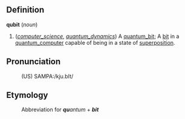 ==Definition==

<b>qubit</b> (<i>noun</i>)
# (<i>[[computer_science]]</i>, <i>[[quantum_dynamics]]</i>) A [[quantum_bit]]; A [[bit]] in a [[quantum_computer]] capable of being in a state of [[superposition]].

==Pronunciation==
:(US) SAMPA:/kju.bIt/

==Etymology==
:Abbreviation for <i><b>qu</b>antum</i> + <i><b>bit</b></i>